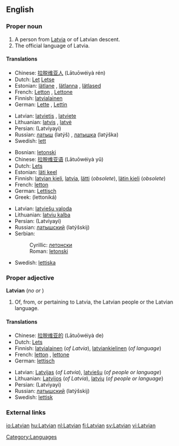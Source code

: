 ==English==

===Proper noun===
{{wikipedia}}
{{en-proper noun}}

# A person from [[Latvia]] or of Latvian descent.
# The official language of Latvia.

====Translations====
{{trans-top|person}}
*Chinese: [[拉脱维亚人]] (Lātuōwéiyà rén)
*Dutch: [[Let]] {{m}} [[Letse]] {{f}}
*Estonian: [[lätlane]] {{mf}}, [[lätlanna]] {{f}}, [[lätlased]] {{p}}
*French: [[Letton]] {{m}}, [[Lettone]] {{f}}
*Finnish: [[latvialainen]]
*German: [[Lette]] {{m}}, [[Lettin]] {{f}}
{{trans-mid}}
*Latvian: [[latvietis]] {{m}}, [[latviete]] {{f}}
*Lithuanian: [[latvis]] {{m}}, [[latvė]] {{f}}
*Persian: {{FAchar|[[لاتویایی]]}} (Latviyayi)
*Russian: [[латыш]] (latýš) {{m}}, [[латышка]] (latýška) {{f}}
*Swedish: [[lett]] {{c}}
{{trans-bottom}}

{{trans-top|language}}
*Bosnian: [[letonski#Bosnian|letonski]] {{m}}
*Chinese: [[拉脱维亚语]] (Lātuōwéiyà yǔ)
*Dutch: [[Lets]]
*Estonian: [[läti keel]]
*Finnish: [[latvian kieli]], [[latvia]], [[lätti]] (''obsolete''), [[lätin kieli]] (''obsolete'')
*French: [[letton]] {{m}}
*German: [[Lettisch]] {{n}}
*Greek: {{t|el|λεττονικά|n|p}} (lettoniká)
{{trans-mid}}
*Latvian: [[latviešu valoda]] {{f}}
*Lithuanian: [[latvių kalba]]
*Persian: {{FAchar|[[لاتویایی]]}} (Latviyayi)
*Russian: [[латышский]] (latýšskij)
*Serbian:
*:Cyrillic: [[летонски#Serbian|летонски]] {{m}}
*:Roman: [[letonski#Serbian|letonski]] {{m}}
*Swedish: [[lettiska]]
{{trans-bottom}}

===Proper adjective===
{{rfc-header|Proper adjective}}
'''Latvian''' (''no'' {{compar}} ''or'' {{superl}})
# Of, from, or pertaining to Latvia, the Latvian people or the Latvian language.

====Translations====
{{trans-top|pertaining to Latvia or the Latvian language}}
*Chinese: [[拉脱维亚的]] (Lātuōwéiyà de)
*Dutch: [[Lets]]
*Finnish: [[latvialainen]] (''of Latvia''), [[latviankielinen]] (''of language'')
*French: [[letton]] {{m}}, [[lettone]] {{f}}
*German: [[lettisch]]
{{trans-mid}}
*Latvian: [[Latvijas]] (''of Latvia''), [[latviešu]] (''of people or language'')
*Lithuanian: [[Latvijos]] (''of Latvia''), [[latvių]] (''of people or language'')
*Persian: {{FAchar|[[لاتویایی]]}} (Latviyayi)
*Russian: [[латышский]] (latýšskij)
*Swedish: [[lettisk]]
{{trans-bottom}}

===External links===
{{ethnologue|code=lav}}

{{interwiktionary|code=lv}}

[[Category:Languages]]

[[io:Latvian]]
[[hu:Latvian]]
[[nl:Latvian]]
[[fi:Latvian]]
[[sv:Latvian]]
[[vi:Latvian]]